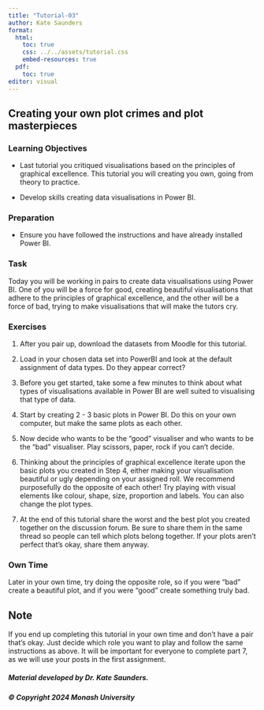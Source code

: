 ```yaml
---
title: "Tutorial-03"
author: Kate Saunders
format: 
  html:
    toc: true
    css: ../../assets/tutorial.css
    embed-resources: true
  pdf:
    toc: true
editor: visual
---
```


## Creating your own plot crimes and plot masterpieces

### Learning Objectives

-   Last tutorial you critiqued visualisations based on the principles of graphical excellence. This tutorial you will creating you own, going from theory to practice.

-   Develop skills creating data visualisations in Power BI.

### Preparation

-   Ensure you have followed the instructions and have already installed Power BI.

### Task

Today you will be working in pairs to create data visualisations using Power BI. One of you will be a force for good, creating beautiful visualisations that adhere to the principles of graphical excellence, and the other will be a force of bad, trying to make visualisations that will make the tutors cry.

### Exercises

1.  After you pair up, download the datasets from Moodle for this tutorial.

2.  Load in your chosen data set into PowerBI and look at the default assignment of data types. Do they appear correct?

3.  Before you get started, take some a few minutes to think about what types of visualisations available in Power BI are well suited to visualising that type of data.

4.  Start by creating 2 - 3 basic plots in Power BI. Do this on your own computer, but make the same plots as each other.

5.  Now decide who wants to be the "good" visualiser and who wants to be the "bad" visualiser. Play scissors, paper, rock if you can't decide.

6.  Thinking about the principles of graphical excellence iterate upon the basic plots you created in Step 4, either making your visualisation beautiful or ugly depending on your assigned roll. We recommend purposefully do the opposite of each other! Try playing with visual elements like colour, shape, size, proportion and labels. You can also change the plot types.

7.  At the end of this tutorial share the worst and the best plot you created together on the discussion forum. Be sure to share them in the same thread so people can tell which plots belong together. If your plots aren't perfect that's okay, share them anyway.

### Own Time

Later in your own time, try doing the opposite role, so if you were "bad" create a beautiful plot, and if you were "good" create something truly bad.

## Note

If you end up completing this tutorial in your own time and don't have a pair that's okay. Just decide which role you want to play and follow the same instructions as above. It will be important for everyone to complete part 7, as we will use your posts in the first assignment.

##### Material developed by Dr. Kate Saunders.

##### © Copyright 2024 Monash University
